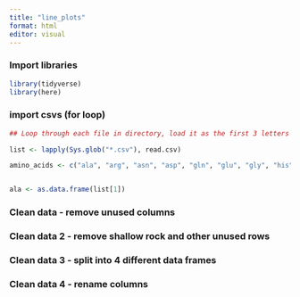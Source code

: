 ```yaml
---
title: "line_plots"
format: html
editor: visual
---
```


### Import libraries

```r
library(tidyverse)
library(here)
```

### import csvs (for loop)

```r
## Loop through each file in directory, load it as the first 3 letters of the file - "gly.csv" would load as gly

list <- lapply(Sys.glob("*.csv"), read.csv)

amino_acids <- c("ala", "arg", "asn", "asp", "gln", "glu", "gly", "his", "ile", "leu", "lys", "phe", "pro", "ser", "thr", "trp", "tyr", "val")


ala <- as.data.frame(list[1])
```

### Clean data - remove unused columns

### Clean data 2 - remove shallow rock and other unused rows

### Clean data 3 - split into 4 different data frames

### Clean data 4 - rename columns
